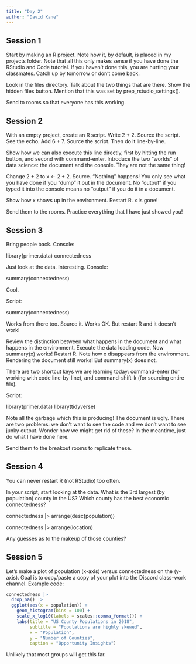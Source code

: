 ```yaml
---
title: "Day 2"
author: "David Kane"
---
```


## Session 1

Start by making an R project. Note how it, by default, is placed in my projects folder. Note that all this only makes sense if you have done the RStudio and Code tutorial. If you haven't done this, you are hurting your classmates. Catch up by tomorrow or don't come back.

Look in the files directory. Talk about the two things that are there. Show the hidden files button. Mention that this was set by prep_rstudio_settings().

Send to rooms so that everyone has this working.

## Session 2

With an empty project, create an R script. Write 2 + 2. Source the script. See the echo. Add 6 + 7. Source the script. Then do it line-by-line. 

Show how we can also execute this line directly, first by hitting the run button, and second with command-enter. Introduce the two "worlds" of data science: the document and the console. They are not the same thing!

Change 2 + 2 to x <- 2 + 2. Source. "Nothing" happens! You only see what you have done if you "dump" it out in the document. No "output" if you typed it into the console means no "output" if you do it in a document.

Show how x shows up in the environment. Restart R. x is gone!

Send them to the rooms. Practice everything that I have just showed you!

## Session 3

Bring people back. Console:

library(primer.data)
connectedness

Just look at the data. Interesting. Console:

summary(connectedness)

Cool.

Script:

summary(connectedness)

Works from there too. Source it. Works OK. But restart R and it doesn't work!

Review the distinction between what happens in the document and what happens in the environment. Execute the data loading code. Now summary(x) works! Restart R. Note how x disappears from the environment. Rendering the document still works! But summary(x) does not.

There are two shortcut keys we are learning today: command-enter (for working with code line-by-line), and command-shift-k (for sourcing entire file).

Script:

library(primer.data) 
library(tidyverse)


Note all the garbage which this is producing! The document is ugly. There are two problems: we don't want to see the code and we don't want to see junky output. Wonder how we might get rid of these? In the meantime, just do what I have done here.

Send them to the breakout rooms to replicate these.

## Session 4

You can never restart R (not RStudio) too often.

In your script, start looking at the data. What is the 3rd largest (by population) county in the US? Which county has the best economic connectedness?

connectedness |> 
  arrange(desc(population))

connectedness |> 
  arrange(location)

Any guesses as to the makeup of those counties?

## Session 5

Let's make a plot of population (x-axis) versus connectedness on the (y-axis). Goal is to copy/paste a copy of your plot into the Discord class-work channel. Example code:


```r
connectedness |> 
  drop_na() |> 
  ggplot(aes(x = population)) +
    geom_histogram(bins = 100) +
    scale_x_log10(labels = scales::comma_format()) +
    labs(title = "US County Populations in 2018",
         subtitle = "Populations are highly skewed",
         x = "Population",
         y = "Number of Counties",
         caption = "Opportunity Insights")
```

Unlikely that most groups will get this far.

